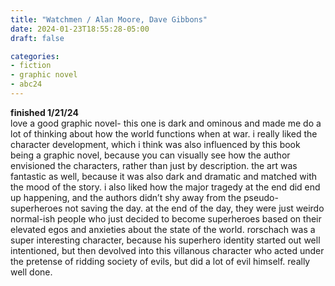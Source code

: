 ```yaml
---
title: "Watchmen / Alan Moore, Dave Gibbons"
date: 2024-01-23T18:55:28-05:00
draft: false

categories:
- fiction
- graphic novel
- abc24
---
```

**finished 1/21/24** \
love a good graphic novel- this one is dark and ominous and made me do a lot of thinking about how the world functions when at war. i really liked the character development, which i think was also influenced by this book being a graphic novel, because you can visually see how the author envisioned the characters, rather than just by description. the art was fantastic as well, because it was also dark and dramatic and matched with the mood of the story. i also liked how the major tragedy at the end did end up happening, and the authors didn't shy away from the pseudo-superheroes not saving the day. at the end of the day, they were just weirdo normal-ish people who just decided to become superheroes based on their elevated egos and anxieties about the state of the world. rorschach was a super interesting character, because his superhero identity  started out well intentioned, but then devolved into this villanous character who acted under the pretense of ridding society of evils, but did a lot of evil himself. really well done.